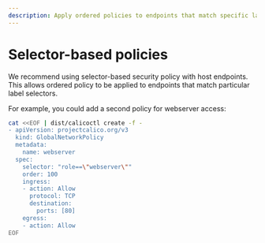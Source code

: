 ```yaml
---
description: Apply ordered policies to endpoints that match specific label selectors.
---
```



# Selector-based policies

We recommend using selector-based security policy with
host endpoints. This allows ordered policy to be applied to
endpoints that match particular label selectors.

For example, you could add a second policy for webserver access:

```bash
cat <<EOF | dist/calicoctl create -f -
- apiVersion: projectcalico.org/v3
  kind: GlobalNetworkPolicy
  metadata:
    name: webserver
  spec:
    selector: "role==\"webserver\""
    order: 100
    ingress:
    - action: Allow
      protocol: TCP
      destination:
        ports: [80]
    egress:
    - action: Allow
EOF
```
